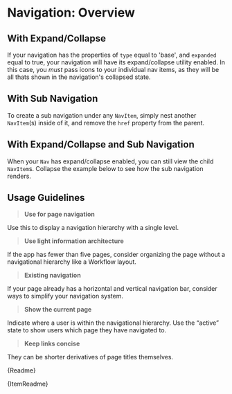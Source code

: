 
<Meta title="Collections/Navigation/Overview" />

# Navigation: Overview

## With Expand/Collapse

If your navigation has the properties of `type` equal to 'base', and `expanded` equal to true, your navigation will have its expand/collapse utility enabled. In this case, you _must_ pass icons to your individual nav items, as they will be all thats shown in the navigation's collapsed state.

<Canvas withSource="auto">
  <Story height="500px" id="collections-navigation-stories--base-with-expand-collapse"></Story>
</Canvas>

## With Sub Navigation

To create a sub navigation under any `NavItem`, simply nest another `NavItem`(s) inside of it, and remove the `href` property from the parent.

<Canvas withSource="auto">
  <Story height="500px" id="collections-navigation-stories--base-with-sub-nav"></Story>
</Canvas>

## With Expand/Collapse and Sub Navigation

When your `Nav` has expand/collapse enabled, you can still view the child `NavItem`s. Collapse the example below to see how the sub navigation renders.

<Canvas withSource="auto">
  <Story height="500px" id="collections-navigation-stories--base-with-sub-nav-and-icons"></Story>
</Canvas>

## Usage Guidelines

> **Use for page navigation**

Use this to display a navigation hierarchy with a single level.

> **Use light information architecture**

If the app has fewer than five pages, consider organizing the page without a navigational hierarchy like a Workflow layout.

> **Existing navigation**

If your page already has a horizontal and vertical navigation bar, consider ways to simplify your navigation system.

> **Show the current page**

Indicate where a user is within the navigational hierarchy. Use the “active” state to show users which page they have navigated to.

> **Keep links concise**

They can be shorter derivatives of page titles themselves.

<Description>{Readme}</Description>

<Description>{ItemReadme}</Description>
